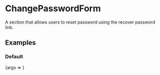 


<Meta title="Sections/ResetPasswordForm" component={ChangePasswordForm} />

# ChangePasswordForm

A section that allows users to reset password using the recover password link.

## Examples

### Default

<Preview>
  <Story
    name="Default"
    decorators={[
      getCustomerDecorator(),
      ...getQueryDecorators(
        {
          query: {
            resetUrl: encodeURIComponent(
              `https://dummy.com/account/reset/${uniqueId()}/${uniqueId()}`,
            ),
          },
        },
        ACCOUNT_CHANGE_PASSWORD_URL,
      ),
    ]}
  >
    {args => <ChangePasswordForm {...args} />}
  </Story>
</Preview>
